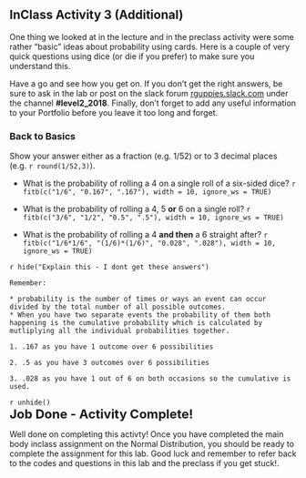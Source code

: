 ## InClass Activity 3 (Additional)

One thing we looked at in the lecture and in the preclass activity were some rather "basic" ideas about probability using cards. Here is a couple of very quick questions using dice (or die if you prefer) to make sure you understand this. 

Have a go and see how you get on. If you don't get the right answers, be sure to ask in the lab or post on the slack forum <a href = "https://rguppies.slack.com/" target = "_blank">rguppies.slack.com</a> under the channel **#level2_2018**. Finally, don't forget to add any useful information to your Portfolio before you leave it too long and forget.

### Back to Basics

Show your answer either as a fraction (e.g. 1/52) or to 3 decimal places (e.g. `r round(1/52,3)`).  

* What is the probability of rolling a 4 on a single roll of a six-sided dice? `r fitb(c("1/6", "0.167", ".167"), width = 10, ignore_ws = TRUE)`

* What is the probability of rolling a 4, 5 **or** 6 on a single roll? `r fitb(c("3/6", "1/2", "0.5", ".5"), width = 10, ignore_ws = TRUE)`

* What is the probability of rolling a 4 **and then** a 6 straight after? `r fitb(c("1/6*1/6", "(1/6)*(1/6)", "0.028", ".028"), width = 10, ignore_ws = TRUE)`

`r hide("Explain this - I dont get these answers")`
```block
Remember: 

* probability is the number of times or ways an event can occur divided by the total number of all possible outcomes. 
* When you have two separate events the probability of them both happening is the cumulative probability which is calculated by mutliplying all the individual probabilities together.

1. .167 as you have 1 outcome over 6 possibilities

2. .5 as you have 3 outcomes over 6 possibilities

3. .028 as you have 1 out of 6 on both occasions so the cumulative is used.
```
`r unhide()`
<br>
<span style="font-size: 22px; font-weight: bold; color: var(--blue);">Job Done - Activity Complete!</span>

Well done on completing this activty! Once you have completed the main body inclass assignment on the Normal Distribution, you should be ready to complete the assignment for this lab. Good luck and remember to refer back to the codes and questions in this lab and the preclass if you get stuck!.